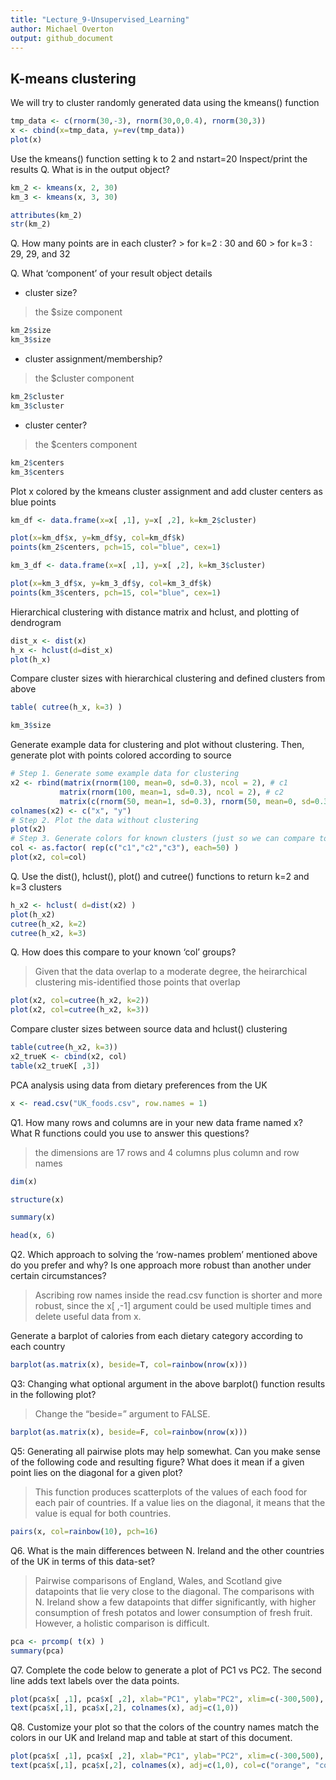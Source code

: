 ```yaml
---
title: "Lecture_9-Unsupervised_Learning"
author: Michael Overton
output: github_document
---
```


## K-means clustering

We will try to cluster randomly generated data using the kmeans() function

```r
tmp_data <- c(rnorm(30,-3), rnorm(30,0,0.4), rnorm(30,3))
x <- cbind(x=tmp_data, y=rev(tmp_data))
plot(x)

```

Use the kmeans() function setting k to 2 and nstart=20
Inspect/print the results
Q. What is in the output object?
```r

km_2 <- kmeans(x, 2, 30)
km_3 <- kmeans(x, 3, 30)

attributes(km_2)
str(km_2)
```

Q. How many points are in each cluster? 
> for k=2 : 30 and 60
> for k=3 : 29, 29, and 32

Q. What ‘component’ of your result object details

- cluster size?

> the $size component

```r
km_2$size
km_3$size
```

- cluster assignment/membership?

> the $cluster component

```r
km_2$cluster
km_3$cluster
```

- cluster center?  

> the $centers component

```r
km_2$centers
km_3$centers
```
      
Plot x colored by the kmeans cluster assignment and add cluster centers as blue points
```r
km_df <- data.frame(x=x[ ,1], y=x[ ,2], k=km_2$cluster)

plot(x=km_df$x, y=km_df$y, col=km_df$k)
points(km_2$centers, pch=15, col="blue", cex=1)
```

```r
km_3_df <- data.frame(x=x[ ,1], y=x[ ,2], k=km_3$cluster)

plot(x=km_3_df$x, y=km_3_df$y, col=km_3_df$k)
points(km_3$centers, pch=15, col="blue", cex=1)
```

      
Hierarchical clustering with distance matrix and hclust, and plotting of dendrogram

```r
dist_x <- dist(x)
h_x <- hclust(d=dist_x)
plot(h_x)

```


Compare cluster sizes with hierarchical clustering and defined clusters from above

```r
table( cutree(h_x, k=3) )

km_3$size
```


Generate example data for clustering and plot without clustering. Then, generate plot with points colored according to source
```r
# Step 1. Generate some example data for clustering 
x2 <- rbind(matrix(rnorm(100, mean=0, sd=0.3), ncol = 2), # c1 
           matrix(rnorm(100, mean=1, sd=0.3), ncol = 2), # c2
           matrix(c(rnorm(50, mean=1, sd=0.3), rnorm(50, mean=0, sd=0.3)), ncol = 2)) # c3
colnames(x2) <- c("x", "y")
# Step 2. Plot the data without clustering
plot(x2)
# Step 3. Generate colors for known clusters (just so we can compare to hclust results) 
col <- as.factor( rep(c("c1","c2","c3"), each=50) )
plot(x2, col=col)
```

Q. Use the dist(), hclust(), plot() and cutree() functions to return k=2 and k=3 clusters

```r
h_x2 <- hclust( d=dist(x2) )
plot(h_x2)
cutree(h_x2, k=2)
cutree(h_x2, k=3)

```


Q. How does this compare to your known 'col' groups?

> Given that the data overlap to a moderate degree, the heirarchical clustering mis-identified those points that overlap

```r
plot(x2, col=cutree(h_x2, k=2))
plot(x2, col=cutree(h_x2, k=3))


```

Compare cluster sizes between source data and hclust() clustering
```r
table(cutree(h_x2, k=3))
x2_trueK <- cbind(x2, col)
table(x2_trueK[ ,3])

```


PCA analysis using data from dietary preferences from the UK

```r
x <- read.csv("UK_foods.csv", row.names = 1)
```

Q1. How many rows and columns are in your new data frame named x? What R functions could you use to answer this questions?

> the dimensions are 17 rows and 4 columns plus column and row names

```r
dim(x)

structure(x)

summary(x)

head(x, 6)
```

Q2. Which approach to solving the ‘row-names problem’ mentioned above do you prefer and why? Is one approach more robust than another under certain circumstances?

> Ascribing row names inside the read.csv function is shorter and more robust, since the x[ ,-1] argument could be used multiple times and delete useful data from x.


Generate a barplot of calories from each dietary category according to each country

```r
barplot(as.matrix(x), beside=T, col=rainbow(nrow(x)))
```

Q3: Changing what optional argument in the above barplot() function results in the following plot?

> Change the "beside=" argument to FALSE.

```r
barplot(as.matrix(x), beside=F, col=rainbow(nrow(x)))
```


Q5: Generating all pairwise plots may help somewhat. Can you make sense of the following code and resulting figure? What does it mean if a given point lies on the diagonal for a given plot?

> This function produces scatterplots of the values of each food for each pair of countries. If a value lies on the diagonal, it means that the value is equal for both countries.

```r
pairs(x, col=rainbow(10), pch=16)
```


Q6. What is the main differences between N. Ireland and the other countries of the UK in terms of this data-set?

> Pairwise comparisons of England, Wales, and Scotland give datapoints that lie very close to the diagonal. The comparisons with N. Ireland show a few datapoints that differ significantly, with higher consumption of fresh potatos and lower consumption of fresh fruit. However, a holistic comparison is difficult.


```r
pca <- prcomp( t(x) )
summary(pca)
```

Q7. Complete the code below to generate a plot of PC1 vs PC2. The second line adds text labels over the data points.


```r
plot(pca$x[ ,1], pca$x[ ,2], xlab="PC1", ylab="PC2", xlim=c(-300,500), pch=15)
text(pca$x[,1], pca$x[,2], colnames(x), adj=c(1,0))

```


Q8. Customize your plot so that the colors of the country names match the colors in our UK and Ireland map and table at start of this document.

```r
plot(pca$x[ ,1], pca$x[ ,2], xlab="PC1", ylab="PC2", xlim=c(-300,500), pch=20, col="gray20")
text(pca$x[,1], pca$x[,2], colnames(x), adj=c(1,0), col=c("orange", "coral", "cyan", "green"))

```



